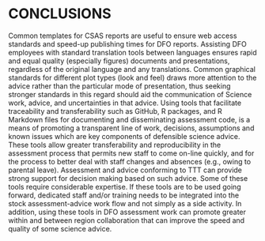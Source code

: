 # CONCLUSIONS

Common templates for CSAS reports are useful to ensure web access standards and speed-up publishing times for DFO reports.
Assisting DFO employees with standard translation tools between languages ensures rapid and equal quality (especially figures) documents and presentations, regardless of the original language and any translations.
Common graphical standards for different plot types (look and feel) draws more attention to the advice rather than the particular mode of presentation, thus seeking stronger standards in this regard should aid the communication of Science work, advice, and uncertainties in that advice.
Using tools that facilitate traceability and transferability such as GitHub, R packages, and R Markdown files for documenting and disseminating assessment code, is a means of promoting a transparent line of work, decisions, assumptions and known issues which are key components of defensible science advice.
These tools allow greater transferability and reproducibility in the assessment process that permits new staff to come on-line quickly, and for the process to better deal with staff changes and absences (e.g., owing to parental leave).
Assessment and advice conforming to TTT can provide strong support for decision making based on such advice.
Some of these tools require considerable expertise.
If these tools are to be used going forward, dedicated staff and/or training needs to be integrated into the stock assessment-advice work flow and not simply as a side activity.
In addition, using these tools in DFO assessment work can promote greater within and between region collaboration that can improve the speed and quality of some science advice.
